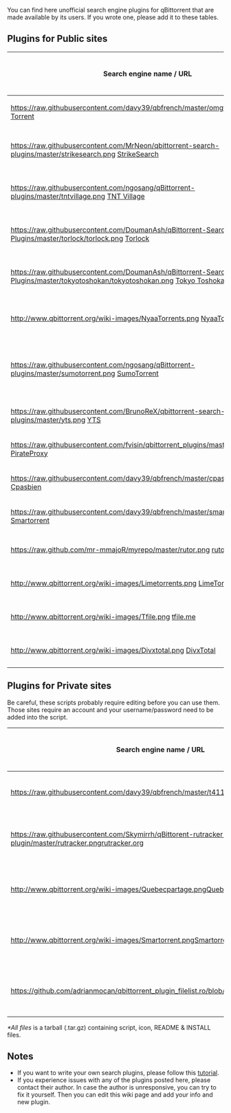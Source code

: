 You can find here unofficial search engine plugins for qBittorrent that are made available by its users. If you wrote one, please add it to these tables.

== Plugins for Public sites ==

{| class="wikitable" border="1"
|-
!  Search engine name / URL
!  Plugin author name / e-mail
!  Version
!  Last update date
!  Download link
!  Comment
|-
| [[https://raw.githubusercontent.com/davy39/qbfrench/master/omgtorrent.png]]
[http://www.omgtorrent.com/ OMG Torrent]
| davy39(at)hmamail(dot)com
| 1.00
| ?
| [https://raw.githubusercontent.com/davy39/qbfrench/master/omgtorrent.py Download]
| ?
|-
| [[https://raw.githubusercontent.com/MrNeon/qbittorrent-search-plugins/master/strikesearch.png]] [https://getstrike.net/torrents/ StrikeSearch]
| iamtheneon(at)gmail(dot)com
| 1.03
| July 12 2015
| [https://raw.githubusercontent.com/MrNeon/qbittorrent-search-plugins/master/strikesearch.py Download]
| Python2 & Python3 supported
|-
| [[https://raw.githubusercontent.com/ngosang/qBittorrent-plugins/master/tntvillage.png]] [http://www.tntvillage.scambioetico.org/?releaselist TNT Village]
| diegodelasheras(at)gmail(dot)com
| 1.00
| September 17 2015
| [https://raw.githubusercontent.com/ngosang/qBittorrent-plugins/master/tntvillage.py Download]
| Python2 & Python3 supported
|-
| [[https://raw.githubusercontent.com/DoumanAsh/qBittorrent-Search-Plugins/master/torlock/torlock.png]] [http://www.torlock.com/ Torlock]
| custparasite(at)gmx(dot)se
| 1.9
| Sep 26 2015
| [https://raw.githubusercontent.com/DoumanAsh/qBittorrent-Search-Plugins/master/torlock/torlock.py Download]
| Python2 & Python3 supported
|-
| [[https://raw.githubusercontent.com/DoumanAsh/qBittorrent-Search-Plugins/master/tokyotoshokan/tokyotoshokan.png]] [http://tokyotosho.info/index.php Tokyo Toshokan]
| custparasite(at)gmx(dot)se
| 2.0
| Sep 24 2015
| [https://raw.githubusercontent.com/DoumanAsh/qBittorrent-Search-Plugins/master/tokyotoshokan/tokyotoshokan.py Download]
| Python2 & Python3 supported
|-
| [[http://www.qbittorrent.org/wiki-images/NyaaTorrents.png]] [http://www.nyaa.se/ NyaaTorrents]
| yukariin(at)yandex(dot)ru
| 2.23
| Oct 3 2014
| [https://raw.githubusercontent.com/Yukariin/qBittorrent-Search-Plugins/master/nyaatorrents.py Download]
| Python2 & Python3 supported
|-
| [[https://raw.githubusercontent.com/ngosang/qBittorrent-plugins/master/sumotorrent.png]] [http://www.sumotorrent.sx/ SumoTorrent]
| diegodelasheras(at)gmail(dot)com
| 1.3
| Sep 25 2015
| [https://raw.githubusercontent.com/ngosang/qBittorrent-plugins/master/sumotorrent.py Download]
| Python2 & Python3 supported. qBittorrent 3.3.0+
|-
| [[https://raw.githubusercontent.com/BrunoReX/qbittorrent-search-plugins/master/yts.png]] [http://yts.re/ YTS]
| brunorex(at)gmail(dot).com
| 1.0
| Oct 8 2014
| [https://raw.githubusercontent.com/BrunoReX/qbittorrent-search-plugins/master/yts.py Download]
| Outdated
|-
| [[https://raw.githubusercontent.com/fvisin/qbittorrent_plugins/master/pirateproxy.png]] [http://pirateproxy.bz/ PirateProxy]
| fab(at)gnux(dot)info
| 1.53
| Sept 30 2014
| [https://raw.githubusercontent.com/fvisin/qbittorrent_plugins/master/pirateproxy.py Download]
| Outdated
|-
| [[https://raw.githubusercontent.com/davy39/qbfrench/master/cpasbien.png]] [http://www.cpasbien.pw/ Cpasbien]
| davy39(at)hmamail(dot)com
| 1.0
| May 29 2014
| [https://raw.githubusercontent.com/davy39/qbfrench/master/cpasbien.py Download]
| Outdated
|-
| [[https://raw.githubusercontent.com/davy39/qbfrench/master/smartorrent.png]] [http://smartorrent.com Smartorrent]
| davy39(at)hmamail(dot)com
| 1.0
| May 29 2014
| [https://raw.githubusercontent.com/davy39/qbfrench/master/smartorrent.py Download]
| Outdated
|-
| [[https://raw.github.com/mr-mmajoR/myrepo/master/rutor.png]] [http://rutor.org/ rutor.org]
| mmajor(at)yandex(dot)ru
| 1.20
| May 24 2015
| [https://raw.githubusercontent.com/kmlebedev/myrepo/master/rutor.py Download]
| Outdated
|-
| [[http://www.qbittorrent.org/wiki-images/Limetorrents.png]] [https://www.limetorrents.cc/ LimeTorrents]
| richard(at)richardurban(dot)de
| 1.01
| Feb 02 2013
| [https://raw.github.com/richardurban/qBittorrent-Search-Plugins/master/limetorrents.py Download]
| Outdated
|-
| [[http://www.qbittorrent.org/wiki-images/Tfile.png]] [http://tfile.me/ tfile.me]
| bnagaev(at)gmail(dot)com, danerde(at)gmail(dot)com
| 1.0
| Apr 28 2015
| [https://raw.github.com/danerde/qbittorrent-plugins/master/tfile_me.py Download]
| Outdated
|-
| [[http://www.qbittorrent.org/wiki-images/Divxtotal.png]] [http://divxtotal.com/ DivxTotal]
| hazuki.shiro(at)gmail(dot)com
| 1.2
| Nov 13 2011
| [https://raw.github.com/cdumez/qBittorrent-Search-Plugins/master/divxtotal.py Download]
| Outdated
|}

== Plugins for Private sites ==

Be careful, these scripts probably require editing before you can use them. Those sites require an account and your username/password need to be added into the script.

{| class="wikitable" border="1"
|-
!  Search engine name / URL
!  Plugin author name / e-mail
!  Version
!  Last update date
!  Download link
!  Comment
|-
|[[https://raw.githubusercontent.com/davy39/qbfrench/master/t411.png]][http://www.t411.me T411]
|davy39(at)hmamail(dot)com
|1.0
|May 29 2014
|[https://raw.githubusercontent.com/davy39/qbfrench/master/t411.py Script only] / [https://github.com/davy39/qbfrench/wiki README]*
|
|-
|[[https://raw.githubusercontent.com/Skymirrh/qBittorent-rutracker-plugin/master/rutracker.png]][http://rutracker.org/ rutracker.org]
|skymirrh(at)skymirrh(dot)net
|1.01
|May 01 2015
|[https://github.com/Skymirrh/qBittorent-rutracker-plugin Download]
|Tested with qBittorrent 3.1.12.
|-
|[[http://www.qbittorrent.org/wiki-images/Quebecpartage.png]][http://www.quebec-partage.com/ Quebec-Partage]
|sinusnco(at)gmail(dot)com
|1.0
|Jan 19 2011
|[http://qbt-extrasearch.svn.sourceforge.net/viewvc/qbt-extrasearch/trunk/quebecpartage_com/quebecpartage.py Script only] / [http://sourceforge.net/projects/qbt-extrasearch/files/quebecpartage_com-1.0.tar.gz/download All files]*
|Tested with qBittorrent >= 2.6.3
|-
|[[http://www.qbittorrent.org/wiki-images/Smartorrent.png]][http://smartorrent.com/ Smartorrent]
|sinusnco(at)gmail(dot)com
|1.0
|Jan 18 2011
|[http://qbt-extrasearch.svn.sourceforge.net/viewvc/qbt-extrasearch/trunk/smartorrent_com/smartorrent.py Script only] / [http://sourceforge.net/projects/qbt-extrasearch/files/smartorrent_com-1.0.tar.gz/download All files]*
|Tested with qBittorrent >= 2.6.3
|-
|[[https://github.com/adrianmocan/qbittorrent_plugin_filelist.ro/blob/master/favicon.png]][http://filelist.ro/ FileList]
|adrian.mocan(at)gmail(dot)com
|1.0
|Jun 07 2015
|[https://github.com/adrianmocan/qbittorrent_plugin_filelist.ro/blob/master/filelist_ro/filelist.py Script only] / [https://github.com/adrianmocan/qbittorrent_plugin_filelist.ro/blob/master/filelist_ro.zip All files]*
|Tested with qBittorrent >= 3.1.9
|}
''*All files'' is a tarball (.tar.gz) containing script, icon, README & INSTALL files.

== Notes ==
* If you want to write your own search plugins, please follow this [[How-to-write-a-search-plugin|tutorial]].
* If you experience issues with any of the plugins posted here, please contact their author. In case the author is unresponsive, you can try to fix it yourself. Then you can edit this wiki page and add your info and new plugin.